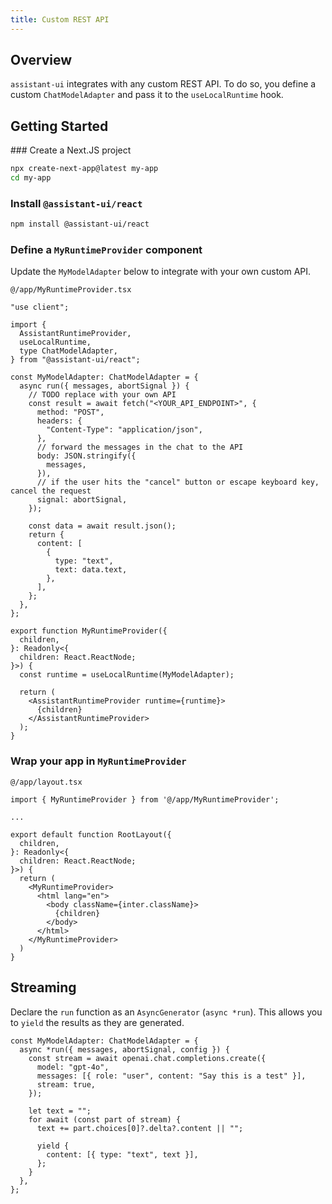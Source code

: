 ```yaml
---
title: Custom REST API
---
```


## Overview

`assistant-ui` integrates with any custom REST API. To do so, you define a custom `ChatModelAdapter` and pass it to the `useLocalRuntime` hook.

## Getting Started


<Steps>
  <Step>
  ### Create a Next.JS project

```sh
npx create-next-app@latest my-app
cd my-app
```

  </Step>
  <Step>

### Install `@assistant-ui/react`

```sh npm2yarn
npm install @assistant-ui/react
```

  </Step>
  <Step>

### Define a `MyRuntimeProvider` component

Update the `MyModelAdapter` below to integrate with your own custom API.

`@/app/MyRuntimeProvider.tsx`

```tsx
"use client";

import {
  AssistantRuntimeProvider,
  useLocalRuntime,
  type ChatModelAdapter,
} from "@assistant-ui/react";

const MyModelAdapter: ChatModelAdapter = {
  async run({ messages, abortSignal }) {
    // TODO replace with your own API
    const result = await fetch("<YOUR_API_ENDPOINT>", {
      method: "POST",
      headers: {
        "Content-Type": "application/json",
      },
      // forward the messages in the chat to the API
      body: JSON.stringify({
        messages,
      }),
      // if the user hits the "cancel" button or escape keyboard key, cancel the request
      signal: abortSignal,
    });

    const data = await result.json();
    return {
      content: [
        {
          type: "text",
          text: data.text,
        },
      ],
    };
  },
};

export function MyRuntimeProvider({
  children,
}: Readonly<{
  children: React.ReactNode;
}>) {
  const runtime = useLocalRuntime(MyModelAdapter);

  return (
    <AssistantRuntimeProvider runtime={runtime}>
      {children}
    </AssistantRuntimeProvider>
  );
}
```

  </Step>
  <Step>

### Wrap your app in `MyRuntimeProvider`

`@/app/layout.tsx`

```tsx {1,11,17}
import { MyRuntimeProvider } from '@/app/MyRuntimeProvider';

...

export default function RootLayout({
  children,
}: Readonly<{
  children: React.ReactNode;
}>) {
  return (
    <MyRuntimeProvider>
      <html lang="en">
        <body className={inter.className}>
          {children}
        </body>
      </html>
    </MyRuntimeProvider>
  )
}
```

  </Step>
</Steps>

## Streaming

Declare the `run` function as an `AsyncGenerator` (`async *run`). This allows you to `yield` the results as they are generated.

```tsx {2, 11-13}
const MyModelAdapter: ChatModelAdapter = {
  async *run({ messages, abortSignal, config }) {
    const stream = await openai.chat.completions.create({
      model: "gpt-4o",
      messages: [{ role: "user", content: "Say this is a test" }],
      stream: true,
    });

    let text = "";
    for await (const part of stream) {
      text += part.choices[0]?.delta?.content || "";

      yield {
        content: [{ type: "text", text }],
      };
    }
  },
};
```